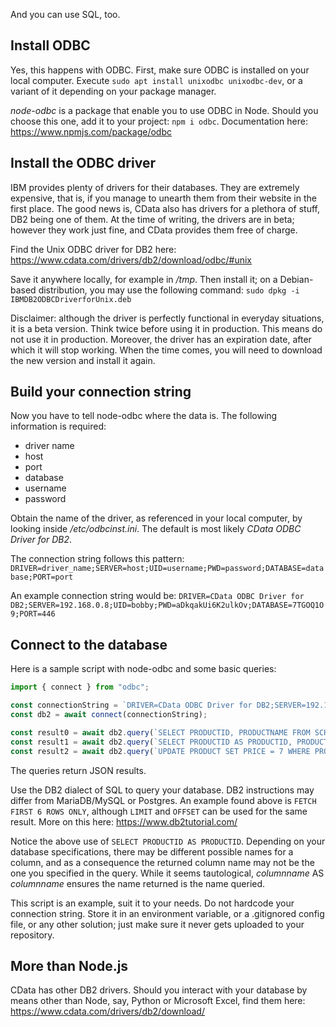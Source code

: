 
<ArticleLayout>

And you can use SQL, too.

## Install ODBC

Yes, this happens with ODBC. First, make sure ODBC is installed on your local computer. Execute `sudo apt install unixodbc unixodbc-dev`, or a variant of it depending on your package manager.

_node-odbc_ is a package that enable you to use ODBC in Node. Should you choose this one, add it to your project: `npm i odbc`. Documentation here: https://www.npmjs.com/package/odbc

## Install the ODBC driver

IBM provides plenty of drivers for their databases. They are extremely expensive, that is, if you manage to unearth them from their website in the first place. The good news is, CData also has drivers for a plethora of stuff, DB2 being one of them. At the time of writing, the drivers are in beta; however they work just fine, and CData provides them free of charge.

Find the Unix ODBC driver for DB2 here: https://www.cdata.com/drivers/db2/download/odbc/#unix

Save it anywhere locally, for example in _/tmp_. Then install it; on a Debian-based distribution, you may use the following command: `sudo dpkg -i IBMDB2ODBCDriverforUnix.deb`

Disclaimer: although the driver is perfectly functional in everyday situations, it is a beta version. Think twice before using it in production. This means do not use it in production. Moreover, the driver has an expiration date, after which it will stop working. When the time comes, you will need to download the new version and install it again.


## Build your connection string

Now you have to tell node-odbc where the data is. The following information is required:
- driver name
- host
- port
- database
- username
- password

Obtain the name of the driver, as referenced in your local computer, by looking inside _/etc/odbcinst.ini_. The default is most likely _CData ODBC Driver for DB2_.

The connection string follows this pattern: `DRIVER=driver_name;SERVER=host;UID=username;PWD=password;DATABASE=database;PORT=port`

An example connection string would be: `DRIVER=CData ODBC Driver for DB2;SERVER=192.168.0.8;UID=bobby;PWD=aDkqakUi6K2ulkOv;DATABASE=7TGOQ1O9;PORT=446`

## Connect to the database

Here is a sample script with node-odbc and some basic queries:

```js
import { connect } from "odbc";

const connectionString = `DRIVER=CData ODBC Driver for DB2;SERVER=192.168.0.8;UID=bobby;PWD=aDkqakUi6K2ulkOv;DATABASE=7TGOQ1O9;PORT=446`;
const db2 = await connect(connectionString);

const result0 = await db2.query(`SELECT PRODUCTID, PRODUCTNAME FROM SCHEMA.PRODUCT FETCH FIRST 6 ROWS ONLY`);
const result1 = await db2.query(`SELECT PRODUCTID AS PRODUCTID, PRODUCTNAME AS PRODUCTNAME FROM SCHEMA.PRODUCT LIMIT 1000 OFFSET 4000`);
const result2 = await db2.query(`UPDATE PRODUCT SET PRICE = 7 WHERE PRODUCTID = 160`);
```

The queries return JSON results.

Use the DB2 dialect of SQL to query your database. DB2 instructions may differ from MariaDB/MySQL or Postgres. An example found above is `FETCH FIRST 6 ROWS ONLY`, although `LIMIT` and `OFFSET` can be used for the same result. More on this here: https://www.db2tutorial.com/

Notice the above use of `SELECT PRODUCTID AS PRODUCTID`. Depending on your database specifications, there may be different possible names for a column, and as a consequence the returned column name may not be the one you specified in the query. While it seems tautological, _columnname_ AS _columnname_ ensures the name returned is the name queried.

This script is an example, suit it to your needs. Do not hardcode your connection string. Store it in an environment variable, or a .gitignored config file, or any other solution; just make sure it never gets uploaded to your repository.

## More than Node.js

CData has other DB2 drivers. Should you interact with your database by means other than Node, say, Python or Microsoft Excel, find them here: https://www.cdata.com/drivers/db2/download/

</ArticleLayout>
